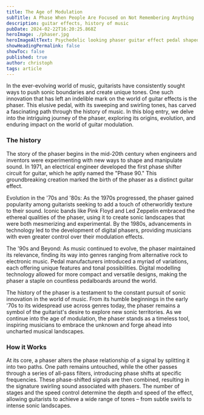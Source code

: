 ```yaml
---
title: The Age of Modulation
subTitle: A Phase When People Are Focused on Not Remembering Anything
description: guitar effects, history of music
pubDate: 2024-02-22T16:20:25.868Z
heroImage: ./phaser.jpg
heroImageAltText: Psychedelic looking phaser guitar effect pedal shaped like a mixture of guitar and pizza box on a carpet.
showHeadingPermalink: false
showToc: false
published: true
author: christoph
tags: article
---
```

In the ever-evolving world of music, guitarists have consistently sought ways to push sonic boundaries and create unique tones. One such innovation that has left an indelible mark on the world of guitar effects is the phaser. This elusive pedal, with its sweeping and swirling tones, has carved a fascinating path through the history of music. In this blog entry, we delve into the intriguing journey of the phaser, exploring its origins, evolution, and enduring impact on the world of guitar modulation.

### The history

The story of the phaser begins in the mid-20th century when engineers and inventors were experimenting with new ways to shape and manipulate sound. In 1971, an electrical engineer developed the first phase shifter circuit for guitar, which he aptly named the "Phase 90." This groundbreaking creation marked the birth of the phaser as a distinct guitar effect.

Evolution in the '70s and '80s: As the 1970s progressed, the phaser gained popularity among guitarists seeking to add a touch of otherworldly texture to their sound. Iconic bands like Pink Floyd and Led Zeppelin embraced the ethereal qualities of the phaser, using it to create sonic landscapes that were both mesmerizing and experimental. By the 1980s, advancements in technology led to the development of digital phasers, providing musicians with even greater control over their modulation effects.

The '90s and Beyond: As music continued to evolve, the phaser maintained its relevance, finding its way into genres ranging from alternative rock to electronic music. Pedal manufacturers introduced a myriad of variations, each offering unique features and tonal possibilities. Digital modelling technology allowed for more compact and versatile designs, making the phaser a staple on countless pedalboards around the world.

The history of the phaser is a testament to the constant pursuit of sonic innovation in the world of music. From its humble beginnings in the early '70s to its widespread use across genres today, the phaser remains a symbol of the guitarist's desire to explore new sonic territories. As we continue into the age of modulation, the phaser stands as a timeless tool, inspiring musicians to embrace the unknown and forge ahead into uncharted musical landscapes.

### How it Works

At its core, a phaser alters the phase relationship of a signal by splitting it into two paths. One path remains untouched, while the other passes through a series of all-pass filters, introducing phase shifts at specific frequencies. These phase-shifted signals are then combined, resulting in the signature swirling sound associated with phasers. The number of stages and the speed control determine the depth and speed of the effect, allowing guitarists to achieve a wide range of tones – from subtle swirls to intense sonic landscapes.

